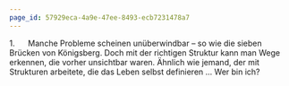 ```yaml
---
page_id: 57929eca-4a9e-47ee-8493-ecb7231478a7
---
```


1.      Manche Probleme scheinen unüberwindbar – so wie die sieben Brücken von Königsberg. Doch mit der richtigen Struktur kann man Wege erkennen, die vorher unsichtbar waren. Ähnlich wie jemand, der mit Strukturen arbeitete, die das Leben selbst definieren … Wer bin ich?&#x20;